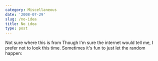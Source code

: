 ```yaml
---
category: Miscellaneous
date: '2008-07-29'
slug: /no-idea
title: No idea
type: post
---
```



Not sure where this is from Though I'm sure the internet would tell
me, I prefer not to look this time. Sometimes it's fun to just let
the random happen: